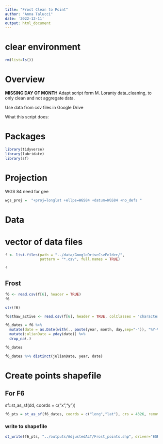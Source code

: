 ```yaml
---
title: "Frost Clean to Point"
author: "Anna Talucci"
date: '2022-12-11'
output: html_document
---
```


# clear environment
```r
rm(list=ls())
```

# Overview
**MISSING DAY OF MONTH**
Adapt script form M. Loranty data_cleaning, to only clean and not aggregate data. 

Use data from csv files in Google Drive

What this script does:


# Packages

```r
library(tidyverse)
library(lubridate)
library(sf)
```
# Projection

WGS 84 need for gee
```r
wgs_proj =  "+proj=longlat +ellps=WGS84 +datum=WGS84 +no_defs "
```

# Data

# vector of data files
```r
f <- list.files(path = "../data/GoogleDriveCsvFolder/",
                pattern = "*.csv", full.names = TRUE)
```

```r
f
```



## Frost
```r
f6 <- read.csv(f[6], header = TRUE)
f6
```
```r
str(f6)
```

```r
f6$thaw_active <- read.csv(f[6], header = TRUE, colClasses = "character")[,19]
```

```r
f6_dates = f6 %>%
  mutate(date = as.Date(with(., paste(year, month, day,sep="-")), "%Y-%m-%d")) %>%
  mutate(julianDate = yday(date)) %>%
  drop_na(.)

f6_dates
```



```r
f6_dates %>% distinct(julianDate, year, date)
```

# Create points shapefile

## For F6
sf::st_as_sf(dd, coords = c("x","y"))
```r
f6_pts = st_as_sf(f6_dates, coords = c("long","lat"), crs = 4326, remove = FALSE)
```


### write to shapefile
```r
st_write(f6_pts, "../outputs/AdjustedALT/Frost_points.shp", driver="ESRI Shapefile")
```